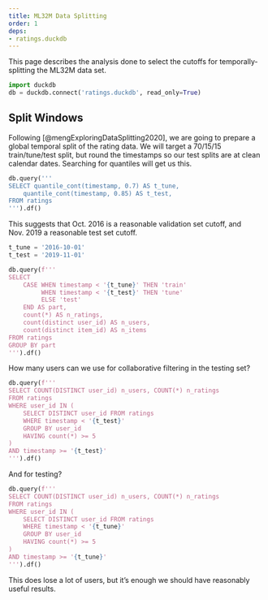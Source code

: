 ```yaml
---
title: ML32M Data Splitting
order: 1
deps:
- ratings.duckdb
---
```


This page describes the analysis done to select the cutoffs for temporally-splitting the ML32M data set.

```python
import duckdb
db = duckdb.connect('ratings.duckdb', read_only=True)
```

## Split Windows

Following [@mengExploringDataSplitting2020], we are going to prepare a global temporal split of the rating data.  We will target a 70/15/15 train/tune/test split, but round the timestamps so our test splits are at clean calendar dates.
Searching for quantiles will get us this.

```python
db.query('''
SELECT quantile_cont(timestamp, 0.7) AS t_tune,
    quantile_cont(timestamp, 0.85) AS t_test,
FROM ratings
''').df()
```

This suggests that Oct. 2016 is a reasonable validation set cutoff, and Nov. 2019 a reasonable test set cutoff.

```python
t_tune = '2016-10-01'
t_test = '2019-11-01'
```

```python
db.query(f'''
SELECT
    CASE WHEN timestamp < '{t_tune}' THEN 'train'
         WHEN timestamp < '{t_test}' THEN 'tune'
         ELSE 'test'
    END AS part,
    count(*) AS n_ratings,
    count(distinct user_id) AS n_users,
    count(distinct item_id) AS n_items
FROM ratings
GROUP BY part
''').df()
```

How many users can we use for collaborative filtering in the testing set?

```python
db.query(f'''
SELECT COUNT(DISTINCT user_id) n_users, COUNT(*) n_ratings
FROM ratings
WHERE user_id IN (
    SELECT DISTINCT user_id FROM ratings
    WHERE timestamp < '{t_test}'
    GROUP BY user_id
    HAVING count(*) >= 5
)
AND timestamp >= '{t_test}'
''').df()
```

And for testing?

```python
db.query(f'''
SELECT COUNT(DISTINCT user_id) n_users, COUNT(*) n_ratings
FROM ratings
WHERE user_id IN (
    SELECT DISTINCT user_id FROM ratings
    WHERE timestamp < '{t_tune}'
    GROUP BY user_id
    HAVING count(*) >= 5
)
AND timestamp >= '{t_tune}'
''').df()
```

This does lose a lot of users, but it's enough we should have reasonably useful results.
